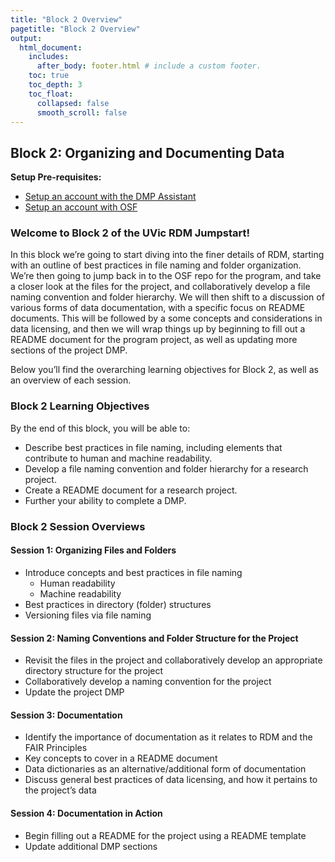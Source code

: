 ```yaml
---
title: "Block 2 Overview"
pagetitle: "Block 2 Overview"
output:
  html_document:
    includes:
      after_body: footer.html # include a custom footer.
    toc: true
    toc_depth: 3
    toc_float:
      collapsed: false
      smooth_scroll: false
---
```


## Block 2: Organizing and Documenting Data

**Setup Pre-requisites:**

  * <a href="Block7_EXT-DMP-setup.html">Setup an account with the DMP Assistant</a>
  * <a href="Block7_EXT-osfSetup.html">Setup an account with OSF</a>
  

### Welcome to Block 2 of the UVic RDM Jumpstart!

In this block we're going to start diving into the finer details of RDM, starting with an outline of best practices in file naming and folder organization.  We're then going to jump back in to the OSF repo for the program, and take a closer look at the files for the project, and collaboratively develop a file naming convention and folder hierarchy.  We will then shift to a discussion of various forms of data documentation, with a specific focus on README documents.  This will be followed by a some concepts and considerations in data licensing, and then we will wrap things up by beginning to fill out a README document for the program project, as well as updating more sections of the project DMP.

Below you'll find the overarching learning objectives for Block 2, as well as an overview of each session.

### Block 2 Learning Objectives

By the end of this block, you will be able to:

* Describe best practices in file naming, including elements that contribute to human and machine readability.
* Develop a file naming convention and folder hierarchy for a research project.
* Create a README document for a research project.
* Further your ability to complete a DMP.


### Block 2 Session Overviews

#### Session 1: Organizing Files and Folders

* Introduce concepts and best practices in file naming
  * Human readability
  * Machine readability
* Best practices in directory (folder) structures
* Versioning files via file naming

#### Session 2: Naming Conventions and Folder Structure for the Project

* Revisit the files in the project and collaboratively develop an appropriate directory structure for the project
* Collaboratively develop a naming convention for the project
* Update the project DMP

#### Session 3: Documentation

* Identify the importance of documentation as it relates to RDM and the FAIR Principles
* Key concepts to cover in a README document
* Data dictionaries as an alternative/additional form of documentation
* Discuss general best practices of data licensing, and how it pertains to the project's data

#### Session 4: Documentation in Action

* Begin filling out a README for the project using a README template
* Update additional DMP sections












